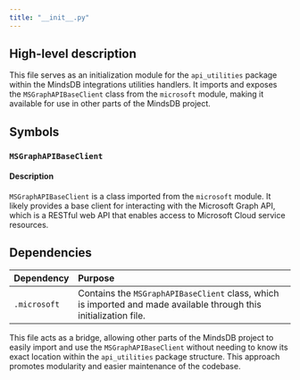 ```yaml
---
title: "__init__.py"
---
```


## High-level description
This file serves as an initialization module for the `api_utilities` package within the MindsDB integrations utilities handlers. It imports and exposes the `MSGraphAPIBaseClient` class from the `microsoft` module, making it available for use in other parts of the MindsDB project.

## Symbols

### `MSGraphAPIBaseClient`
#### Description
`MSGraphAPIBaseClient` is a class imported from the `microsoft` module. It likely provides a base client for interacting with the Microsoft Graph API, which is a RESTful web API that enables access to Microsoft Cloud service resources.

## Dependencies
| Dependency | Purpose |
|:-----------|:--------|
| `.microsoft` | Contains the `MSGraphAPIBaseClient` class, which is imported and made available through this initialization file. |

This file acts as a bridge, allowing other parts of the MindsDB project to easily import and use the `MSGraphAPIBaseClient` without needing to know its exact location within the `api_utilities` package structure. This approach promotes modularity and easier maintenance of the codebase.